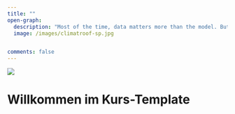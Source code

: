 ```yaml
---
title: ""
open-graph:
  description: "Most of the time, data matters more than the model. But what is reality without model?"
  image: /images/climatroof-sp.jpg


comments: false
---
```

<style>
  body {
  background-image: url("");
  background-size: cover;
  background-repeat: no-repeat;
}
  
</style>



![](//images/climatroof-sp.jpg)

# Willkommen im Kurs-Template

